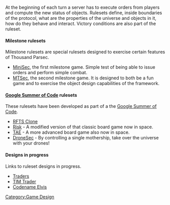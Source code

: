 At the beginning of each turn a server has to execute orders from players and compute the new status of objects. Rulesets define, inside boundaries of the protocol, what are the properties of the universe and objects in it, how do they behave and interact. Victory conditions are also part of the ruleset.

==== Milestone rulesets ====

Milestone rulesets are special rulesets designed to exercise certain features of Thousand Parsec.

* [http://www.thousandparsec.net/tp/dev/documents/minisec.php MiniSec], the first milestone game. Simple test of being able to issue orders and perform simple combat.
* [[MTSec]], the second milestone game. It is designed to both be a fun game and to exercise the object design capabilities of the framework.

==== [[Google Summer of Code]] rulesets ====

These rulesets have been developed as part of a the [[Google Summer of Code]].

* [[TP RFTS|RFTS Clone]]
* [[Risk]] - A modified version of that classic board game now in space.
* [[Tigris and Euphrates|TAE]] - A more advanced board game also now in space.
* [[DroneSec]] - By controlling a single mothership, take over the universe with your drones!

==== Designs in progress ====

Links to ruleset designs in progress.
* [[Traders]]
* [[TIM Trader]]
* [[Codename Elvis]]


<noinclude>
[[Category:Game Design]]
</noinclude>